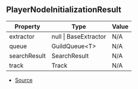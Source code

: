 ## PlayerNodeInitializationResult

| Property | Type | Value |
| ----------- | ----------- | ----------- |
| extractor | null \| BaseExtractor | N/A |
| queue | GuildQueue\<T> | N/A |
| searchResult | SearchResult | N/A |
| track | Track | N/A |


- [Source](https://github.com/Androz2091/discord-player/blob/5a3437b/packages/discord-player/src/Player.ts#L16)